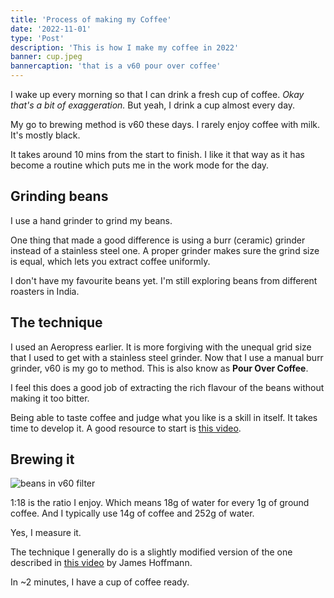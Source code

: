 ```yaml
---
title: 'Process of making my Coffee'
date: '2022-11-01'
type: 'Post'
description: 'This is how I make my coffee in 2022'
banner: cup.jpeg
bannercaption: 'that is a v60 pour over coffee'
---
```


I wake up every morning so that I can drink a fresh cup of coffee. _Okay that's a bit of exaggeration._ But yeah, I drink a cup almost every day.

My go to brewing method is v60 these days. I rarely enjoy coffee with milk. It's mostly black.

It takes around 10 mins from the start to finish. I like it that way as it has become a routine which puts me in the work mode for the day.

## Grinding beans

I use a hand grinder to grind my beans.

One thing that made a good difference is using a burr (ceramic) grinder instead of a stainless steel one. A proper grinder makes sure the grind size is equal, which lets you extract coffee uniformly.

I don't have my favourite beans yet. I'm still exploring beans from different roasters in India.

## The technique

I used an Aeropress earlier. It is more forgiving with the unequal grid size that I used to get with a stainless steel grinder.
Now that I use a manual burr grinder, v60 is my go to method. This is also know as **Pour Over Coffee**.

I feel this does a good job of extracting the rich flavour of the beans without making it too bitter.

Being able to taste coffee and judge what you like is a skill in itself. It takes time to develop it. A good resource to start is [this video](https://www.youtube.com/watch?v=kEZZCQTSSAg).

## Brewing it

![beans in v60 filter](v60-square.jpeg)

1:18 is the ratio I enjoy. Which means 18g of water for every 1g of ground coffee. And I typically use 14g of coffee and 252g of water.

Yes, I measure it.

The technique I generally do is a slightly modified version of the one described in [this video](https://www.youtube.com/watch?v=AI4ynXzkSQo) by James Hoffmann.

In ~2 minutes, I have a cup of coffee ready.
